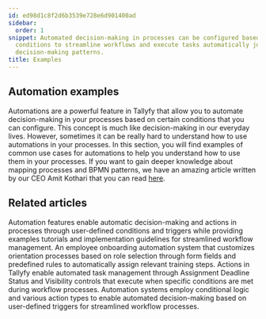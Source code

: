 ```yaml
---
id: ed98d1c8f2d6b3539e728e6d901400ad
sidebar:
  order: 1
snippet: Automated decision-making in processes can be configured based on specific
  conditions to streamline workflows and execute tasks automatically just like real-life
  decision-making patterns.
title: Examples
---
```


## Automation examples

Automations are a powerful feature in Tallyfy that allow you to automate decision-making in your processes based on certain conditions that you can configure. This concept is much like decision-making in our everyday lives. However, sometimes it can be really hard to understand how to use automations in your processes. In this section, you will find examples of common use cases for automations to help you understand how to use them in your processes. If you want to gain deeper knowledge about mapping processes and BPMN patterns, we have an amazing article written by our CEO Amit Kothari that you can read [here](https://tallyfy.com/bpmn-examples-and-patterns).



<PageTree />


## Related articles
<CardGrid>
<LinkTitleCard header="<b>Templates > Automations</b>" href="/products/pro/documenting/templates/automations/" > Automation features enable automatic decision-making and actions in processes through user-defined conditions and triggers while providing examples tutorials and implementation guidelines for streamlined workflow management. </LinkTitleCard>
<LinkTitleCard header="<b>Tutorials > Create an automation</b>" href="/products/pro/tutorials/how-can-tallyfy-automate-and-streamline-my-processes/" > An employee onboarding automation system that customizes orientation processes based on role selection through form fields and predefined rules to automatically assign relevant training steps. </LinkTitleCard>
<LinkTitleCard header="<b>Automations > Actions</b>" href="/products/pro/documenting/templates/automations/actions/" > Actions in Tallyfy enable automated task management through Assignment Deadline Status and Visibility controls that execute when specific conditions are met during workflow processes. </LinkTitleCard>
<LinkTitleCard header="<b>Automations > Conditionals</b>" href="/products/pro/documenting/templates/automations/conditionals/" > Automation systems employ conditional logic and various action types to enable automated decision-making based on user-defined triggers for streamlined workflow processes. </LinkTitleCard>
</CardGrid>
